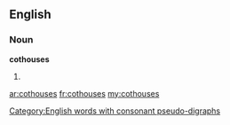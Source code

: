 ==English==

===Noun===
'''cothouses'''

# {{plural of|[[cothouse]]}}

[[Category:English words with consonant pseudo-digraphs]]

[[ar:cothouses]]
[[fr:cothouses]]
[[my:cothouses]]